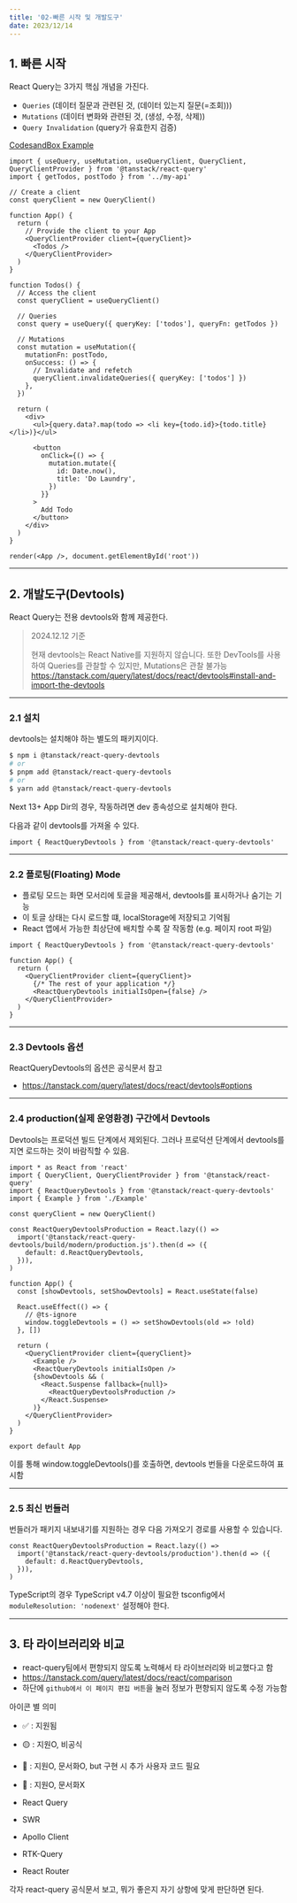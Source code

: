 ```yaml
---
title: '02-빠른 시작 및 개발도구'
date: 2023/12/14
---
```


## 1. 빠른 시작

React Query는 3가지 핵심 개념을 가진다.

- `Queries` (데이터 질문과 관련된 것, (데이터 있는지 질문(=조회)))
- `Mutations` (데이터 변화와 관련된 것, (생성, 수정, 삭제))
- `Query Invalidation` (query가 유효한지 검증)

[CodesandBox Example](https://codesandbox.io/p/devbox/tanstack-query-example-react-simple-lskn7u?embed=1&file=%2Fsrc%2Findex.jsx%3A12%2C38)

```tsx
import { useQuery, useMutation, useQueryClient, QueryClient, QueryClientProvider } from '@tanstack/react-query'
import { getTodos, postTodo } from '../my-api'

// Create a client
const queryClient = new QueryClient()

function App() {
  return (
    // Provide the client to your App
    <QueryClientProvider client={queryClient}>
      <Todos />
    </QueryClientProvider>
  )
}

function Todos() {
  // Access the client
  const queryClient = useQueryClient()

  // Queries
  const query = useQuery({ queryKey: ['todos'], queryFn: getTodos })

  // Mutations
  const mutation = useMutation({
    mutationFn: postTodo,
    onSuccess: () => {
      // Invalidate and refetch
      queryClient.invalidateQueries({ queryKey: ['todos'] })
    },
  })

  return (
    <div>
      <ul>{query.data?.map(todo => <li key={todo.id}>{todo.title}</li>)}</ul>

      <button
        onClick={() => {
          mutation.mutate({
            id: Date.now(),
            title: 'Do Laundry',
          })
        }}
      >
        Add Todo
      </button>
    </div>
  )
}

render(<App />, document.getElementById('root'))
```

---

## 2. 개발도구(Devtools)

React Query는 전용 devtools와 함께 제공한다.

> 2024.12.12 기준
>
> 현재 devtools는 React Native를 지원하지 않습니다.
> 또한 DevTools를 사용하여 Queries를 관찰할 수 있지만, Mutations은 관찰 불가능
> https://tanstack.com/query/latest/docs/react/devtools#install-and-import-the-devtools

---

### 2.1 설치

devtools는 설치해야 하는 별도의 패키지이다.

```bash
$ npm i @tanstack/react-query-devtools
# or
$ pnpm add @tanstack/react-query-devtools
# or
$ yarn add @tanstack/react-query-devtools
```

Next 13+ App Dir의 경우, 작동하려면 dev 종속성으로 설치해야 한다.

다음과 같이 devtools를 가져올 수 있다.

```tsx
import { ReactQueryDevtools } from '@tanstack/react-query-devtools'
```

---

### 2.2 플로팅(Floating) Mode

- 플로팅 모드는 화면 모서리에 토글을 제공해서, devtools를 표시하거나 숨기는 기능
- 이 토글 상태는 다시 로드할 떄, localStorage에 저장되고 기억됨
- React 앱에서 가능한 최상단에 배치할 수록 잘 작동함 (e.g. 페이지 root 파일)

```tsx
import { ReactQueryDevtools } from '@tanstack/react-query-devtools'

function App() {
  return (
    <QueryClientProvider client={queryClient}>
      {/* The rest of your application */}
      <ReactQueryDevtools initialIsOpen={false} />
    </QueryClientProvider>
  )
}
```

---

### 2.3 Devtools 옵션

ReactQueryDevtools의 옵션은 공식문서 참고

- https://tanstack.com/query/latest/docs/react/devtools#options

---

### 2.4 production(실제 운영환경) 구간에서 Devtools

Devtools는 프로덕션 빌드 단계에서 제외된다.
그러나 프로덕션 단계에서 devtools를 지연 로드하는 것이 바람직할 수 있음.

```tsx
import * as React from 'react'
import { QueryClient, QueryClientProvider } from '@tanstack/react-query'
import { ReactQueryDevtools } from '@tanstack/react-query-devtools'
import { Example } from './Example'

const queryClient = new QueryClient()

const ReactQueryDevtoolsProduction = React.lazy(() =>
  import('@tanstack/react-query-devtools/build/modern/production.js').then(d => ({
    default: d.ReactQueryDevtools,
  })),
)

function App() {
  const [showDevtools, setShowDevtools] = React.useState(false)

  React.useEffect(() => {
    // @ts-ignore
    window.toggleDevtools = () => setShowDevtools(old => !old)
  }, [])

  return (
    <QueryClientProvider client={queryClient}>
      <Example />
      <ReactQueryDevtools initialIsOpen />
      {showDevtools && (
        <React.Suspense fallback={null}>
          <ReactQueryDevtoolsProduction />
        </React.Suspense>
      )}
    </QueryClientProvider>
  )
}

export default App
```

이를 통해 window.toggleDevtools()를 호출하면, devtools 번들을 다운로드하여 표시함

---

### 2.5 최신 번들러

번들러가 패키지 내보내기를 지원하는 경우 다음 가져오기 경로를 사용할 수 있습니다.

```tsx
const ReactQueryDevtoolsProduction = React.lazy(() =>
  import('@tanstack/react-query-devtools/production').then(d => ({
    default: d.ReactQueryDevtools,
  })),
)
```

TypeScript의 경우 TypeScript v4.7 이상이 필요한 tsconfig에서 `moduleResolution: 'nodenext'` 설정해야 한다.

---

## 3. 타 라이브러리와 비교

- react-query팀에서 편향되지 않도록 노력해서 타 라이브러리와 비교했다고 함
- https://tanstack.com/query/latest/docs/react/comparison
- 하단에 `github에서 이 페이지 편집 버튼`을 눌러 정보가 편향되지 않도록 수정 가능함

아이콘 별 의미

- ✅ : 지원됨
- 🟡 : 지원O, 비공식
- 🔶 : 지원O, 문서화O, but 구현 시 추가 사용자 코드 필요
- 🛑 : 지원O, 문서화X

- React Query
- SWR
- Apollo Client
- RTK-Query
- React Router

각자 react-query 공식문서 보고, 뭐가 좋은지 자기 상항에 맞게 판단하면 된다.
